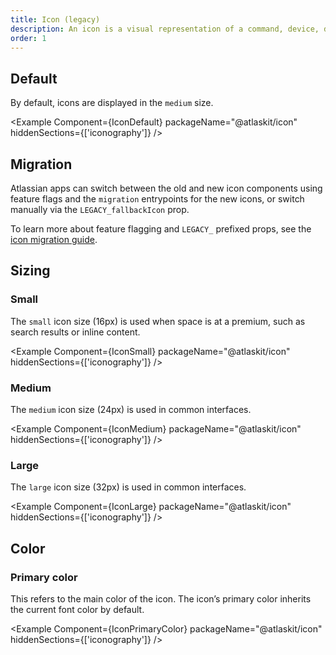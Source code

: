 ```yaml
---
title: Icon (legacy)
description: An icon is a visual representation of a command, device, directory, or common action.
order: 1
---
```



## Default

By default, icons are displayed in the `medium` size.

<Example Component={IconDefault} packageName="@atlaskit/icon" hiddenSections={['iconography']} />

## Migration

Atlassian apps can switch between the old and new icon components using feature flags and the
`migration` entrypoints for the new icons, or switch manually via the `LEGACY_fallbackIcon` prop.

<Example Component={IconMigration} packageName="@atlaskit/icon" />

To learn more about feature flagging and `LEGACY_` prefixed props, see the
[icon migration guide](/components/icon/migration-guide#atlassian-developers).

## Sizing

### Small

The `small` icon size (16px) is used when space is at a premium, such as search results or inline
content.

<Example Component={IconSmall} packageName="@atlaskit/icon" hiddenSections={['iconography']} />

### Medium

The `medium` icon size (24px) is used in common interfaces.

<Example Component={IconMedium} packageName="@atlaskit/icon" hiddenSections={['iconography']} />

### Large

The `large` icon size (32px) is used in common interfaces.

<Example Component={IconLarge} packageName="@atlaskit/icon" hiddenSections={['iconography']} />

## Color

### Primary color

This refers to the main color of the icon. The icon’s primary color inherits the current font color
by default.

<Example
	Component={IconPrimaryColor}
	packageName="@atlaskit/icon"
	hiddenSections={['iconography']}
/>
